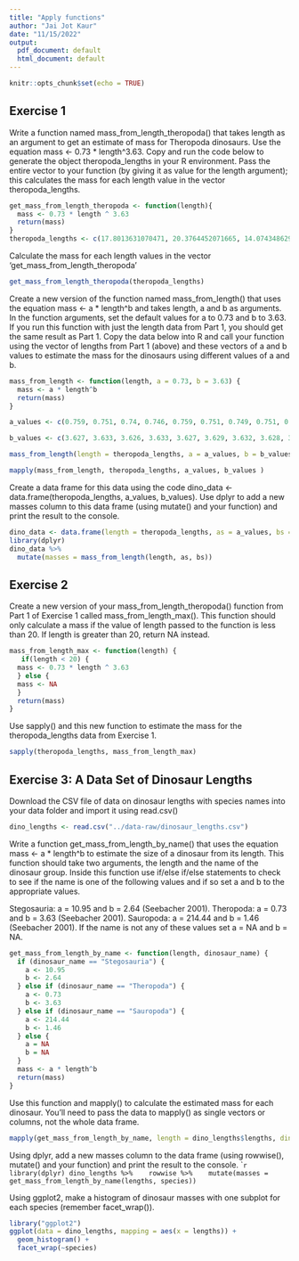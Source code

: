 ```yaml
---
title: "Apply functions"
author: "Jai Jot Kaur"
date: "11/15/2022"
output:
  pdf_document: default
  html_document: default
---
```


```r
knitr::opts_chunk$set(echo = TRUE)
```

## Exercise 1 

Write a function named mass_from_length_theropoda() that takes length as an argument to get an estimate of mass for Theropoda dinosaurs. Use the equation mass <- 0.73 * length^3.63. Copy and run the code below to generate the object theropoda_lengths in your R environment. Pass the entire vector to your function (by giving it as value for the length argument); this calculates the mass for each length value in the vector theropoda_lengths.

```r
get_mass_from_length_theropoda <- function(length){
  mass <- 0.73 * length ^ 3.63
  return(mass)
}
theropoda_lengths <- c(17.8013631070471, 20.3764452071665, 14.0743486294308, 25.65782386974, 26.0952008049675, 20.3111541103134, 17.5663244372533, 11.2563431277577, 20.081903202614, 18.6071626441984, 18.0991894513166, 23.0659685685892, 20.5798853467837, 25.6179254233558, 24.3714331573996, 26.2847248252537, 25.4753783544473, 20.4642089867304, 16.0738256364701, 20.3494171706583, 19.854399305869, 17.7889814608919, 14.8016421998303, 19.6840911485379, 19.4685885050906, 24.4807784966691, 13.3359960054899, 21.5065994598917, 18.4640304608411, 19.5861532398676, 27.084751999756, 18.9609366301798, 22.4829168046521, 11.7325716149514, 18.3758846100456, 15.537504851634, 13.4848751773738, 7.68561192214935, 25.5963348603783, 16.588285389794)
```

Calculate the mass for each length values in the vector 'get_mass_from_length_theropoda'

```r
get_mass_from_length_theropoda(theropoda_lengths)
```

Create a new version of the function named mass_from_length() that uses the equation mass <- a * length^b and takes length, a and b as arguments. In the function arguments, set the default values for a to 0.73 and b to 3.63. If you run this function with just the length data from Part 1, you should get the same result as Part 1. Copy the data below into R and call your function using the vector of lengths from Part 1 (above) and these vectors of a and b values to estimate the mass for the dinosaurs using different values of a and b.

```r
mass_from_length <- function(length, a = 0.73, b = 3.63) {
  mass <- a * length^b
  return(mass)
}

a_values <- c(0.759, 0.751, 0.74, 0.746, 0.759, 0.751, 0.749, 0.751, 0.738, 0.768, 0.736, 0.749, 0.746, 0.744, 0.749, 0.751, 0.744, 0.754, 0.774, 0.751, 0.763, 0.749, 0.741, 0.754, 0.746, 0.755, 0.764, 0.758, 0.76, 0.748, 0.745, 0.756, 0.739, 0.733, 0.757, 0.747, 0.741, 0.752, 0.752, 0.748)

b_values <- c(3.627, 3.633, 3.626, 3.633, 3.627, 3.629, 3.632, 3.628, 3.633, 3.627, 3.621, 3.63, 3.631, 3.632, 3.628, 3.626, 3.639, 3.626, 3.635, 3.629, 3.642, 3.632, 3.633, 3.629, 3.62, 3.619, 3.638, 3.627, 3.621, 3.628, 3.628, 3.635, 3.624, 3.621, 3.621, 3.632, 3.627, 3.624, 3.634, 3.621)

mass_from_length(length = theropoda_lengths, a = a_values, b = b_values)

mapply(mass_from_length, theropoda_lengths, a_values, b_values )
```

Create a data frame for this data using the code dino_data <- data.frame(theropoda_lengths, a_values, b_values). Use dplyr to add a new masses column to this data frame (using mutate() and your function) and print the result to the console.

```r
dino_data <- data.frame(length = theropoda_lengths, as = a_values, bs = b_values)
library(dplyr)
dino_data %>% 
  mutate(masses = mass_from_length(length, as, bs))
```

## Exercise 2 

Create a new version of your mass_from_length_theropoda() function from Part 1 of Exercise 1 called mass_from_length_max().
This function should only calculate a mass if the value of length passed to the function is less than 20.
If length is greater than 20, return NA instead.

```r
mass_from_length_max <- function(length) {
   if(length < 20) {
  mass <- 0.73 * length ^ 3.63
  } else {
  mass <- NA
  }
  return(mass)
}
```

Use sapply() and this new function to estimate the mass for the theropoda_lengths data from Exercise 1.

```r
sapply(theropoda_lengths, mass_from_length_max)
```

## Exercise 3: A Data Set of Dinosaur Lengths

Download the CSV file of data on dinosaur lengths with species names into your data folder and import it using read.csv()
```r
dino_lengths <- read.csv("../data-raw/dinosaur_lengths.csv")
```

Write a function get_mass_from_length_by_name() that uses the equation mass <- a * length^b to estimate the size of a dinosaur from its length. This function should take two arguments, the length and the name of the dinosaur group. Inside this function use if/else if/else statements to check to see if the name is one of the following values and if so set a and b to the appropriate values.

Stegosauria: a = 10.95 and b = 2.64 (Seebacher 2001).
Theropoda: a = 0.73 and b = 3.63 (Seebacher 2001).
Sauropoda: a = 214.44 and b = 1.46 (Seebacher 2001).
If the name is not any of these values set a = NA and b = NA.

```r
get_mass_from_length_by_name <- function(length, dinosaur_name) {
  if (dinosaur_name == "Stegosauria") {
    a <- 10.95
    b <- 2.64
  } else if (dinosaur_name == "Theropoda") {
    a <- 0.73
    b <- 3.63
  } else if (dinosaur_name == "Sauropoda") {
    a <- 214.44
    b <- 1.46 
  } else {
    a = NA
    b = NA
  }
  mass <- a * length^b
  return(mass)
}
```

Use this function and mapply() to calculate the estimated mass for each dinosaur. You’ll need to pass the data to mapply() as single vectors or columns, not the whole data frame.

```r
mapply(get_mass_from_length_by_name, length = dino_lengths$lengths, dinosaur_name = dino_lengths$species)
```

Using dplyr, add a new masses column to the data frame (using rowwise(), mutate() and your function) and print the result to the console.
````r
library(dplyr)
dino_lengths %>% 
  rowwise %>% 
  mutate(masses = get_mass_from_length_by_name(lengths, species))
```

Using ggplot2, make a histogram of dinosaur masses with one subplot for each species (remember facet_wrap()).
```r
library("ggplot2")
ggplot(data = dino_lengths, mapping = aes(x = lengths)) +
  geom_histogram() +
  facet_wrap(~species)
```

